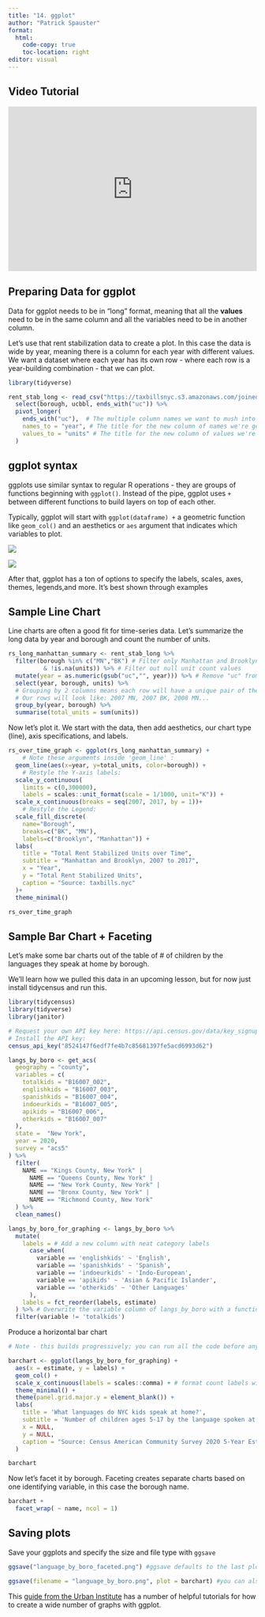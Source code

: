 ```yaml
---
title: "14. ggplot"
author: "Patrick Spauster"
format:
  html:
    code-copy: true
    toc-location: right
editor: visual
---
```


## Video Tutorial

```{=html}
<div style="max-width:608px"><div style="position:relative;padding-bottom:66.118421052632%"><iframe id="kaltura_player" src="https://cdnapisec.kaltura.com/p/1674401/sp/167440100/embedIframeJs/uiconf_id/23435151/partner_id/1674401?iframeembed=true&playerId=kaltura_player&entry_id=1_0c9gmqct&flashvars[streamerType]=auto&amp;flashvars[localizationCode]=en&amp;flashvars[sideBarContainer.plugin]=true&amp;flashvars[sideBarContainer.position]=left&amp;flashvars[sideBarContainer.clickToClose]=true&amp;flashvars[chapters.plugin]=true&amp;flashvars[chapters.layout]=vertical&amp;flashvars[chapters.thumbnailRotator]=false&amp;flashvars[streamSelector.plugin]=true&amp;flashvars[EmbedPlayer.SpinnerTarget]=videoHolder&amp;flashvars[dualScreen.plugin]=true&amp;flashvars[LeadWithHLSOnFlash]=true&amp;flashvars[Kaltura.addCrossoriginToIframe]=true&amp;&wid=1_9o78atzo" width="608" height="402" allowfullscreen webkitallowfullscreen mozAllowFullScreen allow="autoplay *; fullscreen *; encrypted-media *" sandbox="allow-downloads allow-forms allow-same-origin allow-scripts allow-top-navigation allow-pointer-lock allow-popups allow-modals allow-orientation-lock allow-popups-to-escape-sandbox allow-presentation allow-top-navigation-by-user-activation" frameborder="0" title="8. group by summarize" style="position:absolute;top:0;left:0;width:100%;height:100%"></iframe></div></div>
```
## Preparing Data for ggplot

Data for ggplot needs to be in "long" format, meaning that all the **values** need to be in the same column and all the variables need to be in another column.

Let's use that rent stabilization data to create a plot. In this case the data is wide by year, meaning there is a column for each year with different values. We want a dataset where each year has its own row - where each row is a year-building combination - that we can plot.

```r
library(tidyverse)

rent_stab_long <- read_csv("https://taxbillsnyc.s3.amazonaws.com/joined.csv") %>% 
  select(borough, ucbbl, ends_with("uc")) %>% 
  pivot_longer(
    ends_with("uc"),  # The multiple column names we want to mush into one column
    names_to = "year", # The title for the new column of names we're generating
    values_to = "units" # The title for the new column of values we're generating
  )
```

## ggplot syntax

ggplots use similar syntax to regular R operations - they are groups of functions beginning with `ggplot()`. Instead of the pipe, ggplot uses `+` between different functions to build layers on top of each other.

Typically, ggplot will start with `ggplot(dataframe) +` a geometric function like `geom_col()` and an aesthetics or `aes` argument that indicates which variables to plot.

![](images/ggcheatsheet1.jpeg)

![](images/ggcheatsheet2.jpeg)

After that, ggplot has a ton of options to specify the labels, scales, axes, themes, legends,and more. It's best shown through examples

## Sample Line Chart

Line charts are often a good fit for time-series data. Let's summarize the long data by year and borough and count the number of units.

```r

rs_long_manhattan_summary <- rent_stab_long %>% 
  filter(borough %in% c("MN","BK") # Filter only Manhattan and Brooklyn values
          & !is.na(units)) %>% # Filter out null unit count values
  mutate(year = as.numeric(gsub("uc","", year))) %>% # Remove "uc" from year values
  select(year, borough, units) %>% 
  # Grouping by 2 columns means each row will have a unique pair of the two columns' values.
  # Our rows will look like: 2007 MN, 2007 BK, 2008 MN... 
  group_by(year, borough) %>% 
  summarise(total_units = sum(units))

```

Now let's plot it. We start with the data, then add aesthetics, our chart type (line), axis specifications, and labels.

```r
rs_over_time_graph <- ggplot(rs_long_manhattan_summary) +
    # Note these arguments inside 'geom_line' :
  geom_line(aes(x=year, y=total_units, color=borough)) +
    # Restyle the Y-axis labels: 
  scale_y_continuous(
    limits = c(0,300000),
    labels = scales::unit_format(scale = 1/1000, unit="K")) +
  scale_x_continuous(breaks = seq(2007, 2017, by = 1))+
    # Restyle the Legend: 
  scale_fill_discrete(
    name="Borough",
    breaks=c("BK", "MN"),
    labels=c("Brooklyn", "Manhattan")) +
  labs(
    title = "Total Rent Stabilized Units over Time",
    subtitle = "Manhattan and Brooklyn, 2007 to 2017",
    x = "Year",
    y = "Total Rent Stabilized Units",
    caption = "Source: taxbills.nyc"
  )+
  theme_minimal()

rs_over_time_graph
```

## Sample Bar Chart + Faceting

Let's make some bar charts out of the table of \# of children by the languages they speak at home by borough.

We'll learn how we pulled this data in an upcoming lesson, but for now just install tidycensus and run this.

```r
library(tidycensus)
library(tidyverse)
library(janitor)

# Request your own API key here: https://api.census.gov/data/key_signup.html
# Install the API key:
census_api_key("8524147f6edf7fe4b7c85681397fe5acd6993d62")

langs_by_boro <- get_acs(
  geography = "county",
  variables = c(
    totalkids = "B16007_002",
    englishkids = "B16007_003",
    spanishkids = "B16007_004",
    indoeurkids = "B16007_005",
    apikids = "B16007_006",
    otherkids = "B16007_007"
  ),
  state =  "New York",
  year = 2020,
  survey = "acs5"
) %>%
  filter(
    NAME == "Kings County, New York" |
      NAME == "Queens County, New York" |
      NAME == "New York County, New York" |
      NAME == "Bronx County, New York" |
      NAME == "Richmond County, New York"
  ) %>%
  clean_names()

langs_by_boro_for_graphing <- langs_by_boro %>%
  mutate(
    labels = # Add a new column with neat category labels
      case_when(
        variable == 'englishkids' ~ 'English',
        variable == 'spanishkids' ~ 'Spanish',
        variable == 'indoeurkids' ~ 'Indo-European',
        variable == 'apikids' ~ 'Asian & Pacific Islander',
        variable == 'otherkids' ~ 'Other Languages'
      ),
    labels = fct_reorder(labels, estimate)
  ) %>% # Overwrite the variable column of langs_by_boro with a function that tells R to order the variable column by the estimate column when it gets plotted (like a sort). If I wanted it ordered in the other direction I would put estimate inside of desc().
  filter(variable != 'totalkids')
```

Produce a horizontal bar chart

```r
# Note - this builds progressively; you can run all the code before any + sign as a step toward the final result.

barchart <- ggplot(langs_by_boro_for_graphing) +
  aes(x = estimate, y = labels) +
  geom_col() +
  scale_x_continuous(labels = scales::comma) + # format count labels with commas and thousands
  theme_minimal() +
  theme(panel.grid.major.y = element_blank()) +
  labs(
    title = 'What languages do NYC kids speak at home?',
    subtitle = 'Number of children ages 5-17 by the language spoken at home',
    x = NULL,
    y = NULL,
    caption = "Source: Census American Community Survey 2020 5-Year Estimates, Table B16007"
  )

barchart
```

Now let's facet it by borough. Faceting creates separate charts based on one identifying variable, in this case the borough name.

```r
barchart +
  facet_wrap( ~ name, ncol = 1)
```

## Saving plots

Save your ggplots and specify the size and file type with `ggsave`

```r
ggsave("language_by_boro_faceted.png") #ggsave defaults to the last plot you ran

ggsave(filename = "language_by_boro.png", plot = barchart) #you can also assign the plot and specify what to save
```

This [guide from the Urban Institute](https://urbaninstitute.github.io/r-at-urban/graphics-guide.html) has a number of helpful tutorials for how to create a wide number of graphs with ggplot.
